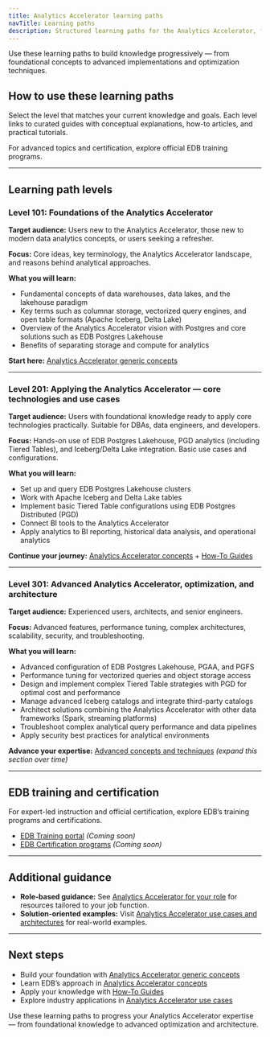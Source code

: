 ```yaml
---
title: Analytics Accelerator learning paths
navTitle: Learning paths
description: Structured learning paths for the Analytics Accelerator, from foundational concepts to advanced techniques and official training.
---
```


Use these learning paths to build knowledge progressively — from foundational concepts to advanced implementations and optimization techniques.

## How to use these learning paths

Select the level that matches your current knowledge and goals. Each level links to curated guides with conceptual explanations, how-to articles, and practical tutorials.

For advanced topics and certification, explore official EDB training programs.

* * *

## Learning path levels

### Level 101: Foundations of the Analytics Accelerator

**Target audience:** Users new to the Analytics Accelerator, those new to modern data analytics concepts, or users seeking a refresher.

**Focus:** Core ideas, key terminology, the Analytics Accelerator landscape, and reasons behind analytical approaches.

**What you will learn:**

-   Fundamental concepts of data warehouses, data lakes, and the lakehouse paradigm
-   Key terms such as columnar storage, vectorized query engines, and open table formats (Apache Iceberg, Delta Lake)
-   Overview of the Analytics Accelerator vision with Postgres and core solutions such as EDB Postgres Lakehouse
-   Benefits of separating storage and compute for analytics

**Start here:** [Analytics Accelerator generic concepts](../explained/generic-concepts)

* * *

### Level 201: Applying the Analytics Accelerator — core technologies and use cases

**Target audience:** Users with foundational knowledge ready to apply core technologies practically. Suitable for DBAs, data engineers, and developers.

**Focus:** Hands-on use of EDB Postgres Lakehouse, PGD analytics (including Tiered Tables), and Iceberg/Delta Lake integration. Basic use cases and configurations.

**What you will learn:**

-   Set up and query EDB Postgres Lakehouse clusters
-   Work with Apache Iceberg and Delta Lake tables
-   Implement basic Tiered Table configurations using EDB Postgres Distributed (PGD)
-   Connect BI tools to the Analytics Accelerator
-   Apply analytics to BI reporting, historical data analysis, and operational analytics

**Continue your journey:** [Analytics Accelerator concepts](../explained/analytics-concepts) + [How-To Guides](/edb-postgres-ai/hybrid-manager/analytics/learn/how-to/)

* * *

### Level 301: Advanced Analytics Accelerator, optimization, and architecture

**Target audience:** Experienced users, architects, and senior engineers.

**Focus:** Advanced features, performance tuning, complex architectures, scalability, security, and troubleshooting.

**What you will learn:**

-   Advanced configuration of EDB Postgres Lakehouse, PGAA, and PGFS
-   Performance tuning for vectorized queries and object storage access
-   Design and implement complex Tiered Table strategies with PGD for optimal cost and performance
-   Manage advanced Iceberg catalogs and integrate third-party catalogs
-   Architect solutions combining the Analytics Accelerator with other data frameworks (Spark, streaming platforms)
-   Troubleshoot complex analytical query performance and data pipelines
-   Apply security best practices for analytical environments

**Advance your expertise:** [Advanced concepts and techniques](../explained/) *(expand this section over time)*

* * *

## EDB training and certification

For expert-led instruction and official certification, explore EDB’s training programs and certifications.

-   [EDB Training portal](#) *(Coming soon)*
-   [EDB Certification programs](#) *(Coming soon)*

* * *

## Additional guidance

-   **Role-based guidance:** See [Analytics Accelerator for your role](../personas.mdx) for resources tailored to your job function.
-   **Solution-oriented examples:** Visit [Analytics Accelerator use cases and architectures](/edb-postgres-ai/hybrid-manager/analytics/learn/use-cases.mdx) for real-world examples.

* * *

## Next steps

-   Build your foundation with [Analytics Accelerator generic concepts](../explained/generic-concepts)
-   Learn EDB’s approach in [Analytics Accelerator concepts](../explained/analytics-concepts)
-   Apply your knowledge with [How-To Guides](/edb-postgres-ai/hybrid-manager/analytics/learn/how-to/)
-   Explore industry applications in [Analytics Accelerator use cases](/edb-postgres-ai/hybrid-manager/analytics/learn/use-cases.mdx)

Use these learning paths to progress your Analytics Accelerator expertise — from foundational knowledge to advanced optimization and architecture.
